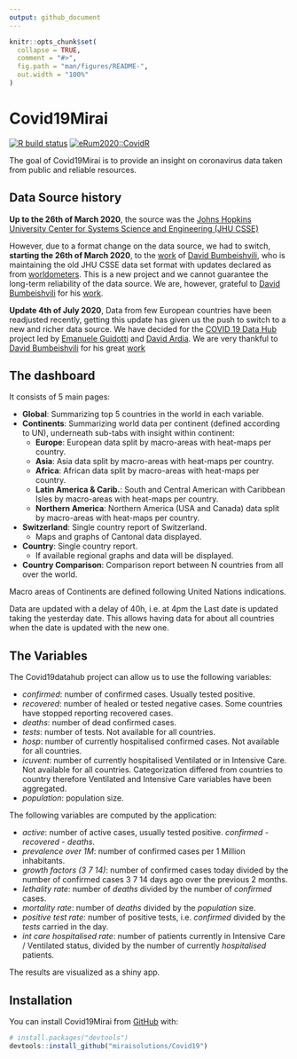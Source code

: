 ```yaml
---
output: github_document
---
```


<!-- README.md is generated from README.Rmd. Please edit that file -->

```r
knitr::opts_chunk$set(
  collapse = TRUE,
  comment = "#>",
  fig.path = "man/figures/README-",
  out.width = "100%"
)
```

# Covid19Mirai

<!-- badges: start -->
[![R build status](https://github.com/miraisolutions/Covid19/workflows/CI-CD/badge.svg)](https://github.com/miraisolutions/Covid19/actions)
[![eRum2020::CovidR](https://badgen.net/https/runkit.io/erum2020-covidr/badge/branches/master/vitalini-covid19?cache=300)](https://milano-r.github.io/erum2020-covidr-contest/vitalini-covid19.html)
<!-- badges: end -->

The goal of Covid19Mirai is to provide an insight on coronavirus data taken from public and reliable resources.

## Data Source history

**Up to the 26th of March 2020**, the source was the [Johns Hopkins University Center for Systems Science and Engineering (JHU CSSE)](https://github.com/CSSEGISandData/COVID-19)

However, due to a format change on the data source, we had to switch, **starting the 26th of March 2020**, to the [work](https://github.com/bumbeishvili/covid19-daily-data) of [David Bumbeishvili](https://github.com/bumbeishvili), who is maintaining the old JHU CSSE data set format with updates declared as from [worldometers](https://www.worldometers.info/coronavirus/). This is a new project and we cannot guarantee the long-term reliability of the data source. We are, however, grateful to [David Bumbeishvili](https://github.com/bumbeishvili) for his [work](https://github.com/bumbeishvili/covid19-daily-data). 

**Update 4th of July 2020**, Data from few European countries have been readjusted recently, 
getting this update has given us the push to switch to a new and richer data source.
We have decided for the [COVID 19 Data Hub](https://covid19datahub.io/) project led
by [Emanuele Guidotti](https://guidotti.dev/) and [David Ardia](https://ardiad.github.io/). 
We are very thankful to [David Bumbeishvili](https://github.com/bumbeishvili) for his great
[work](https://github.com/bumbeishvili/covid19-daily-data)

## The dashboard

It consists of 5 main pages:   

* **Global**: Summarizing top 5 countries in the world in each variable.   
* **Continents**: Summarizing world data per continent (defined according to UN), underneath sub-tabs with insight within continent:   
  + **Europe**: European data split by macro-areas with heat-maps per country.   
  + **Asia**: Asia data split by macro-areas with heat-maps per country.  
  + **Africa**: African data split by macro-areas with heat-maps per country.   
  + **Latin America & Carib.**: South and Central American with Caribbean Isles  by macro-areas with heat-maps per country.   
  + **Northern America**: Northern America (USA and Canada) data split by macro-areas with heat-maps per country.  
* **Switzerland**: Single country report of Switzerland.   
  + Maps and graphs of Cantonal data displayed.
* **Country**: Single country report.   
  + If available regional graphs and data will be displayed.
* **Country Comparison**: Comparison report between N countries from all over the world. 

Macro areas of Continents are defined following United Nations indications.

Data are updated with a delay of 40h, i.e. at 4pm the Last date is updated taking the yesterday date. This allows having data for about all countries when the date is updated with the new one.

## The Variables

The Covid19datahub project can allow us to use the following variables:  

* _confirmed_: number of confirmed cases. Usually tested positive.  
* _recovered_: number of healed or tested negative cases. Some countries have stopped reporting recovered cases.   
* _deaths_: number of dead confirmed cases.   
* _tests_: number of tests. Not available for all countries.    
* _hosp_: number of currently hospitalised confirmed cases. Not available for all countries.  
* _icuvent_: number of currently hospitalised Ventilated or in Intensive Care. Not available for all countries. Categorization differed from countries to country therefore Ventilated and Intensive Care variables have been aggregated.
* _population_: population size.  

The following variables are computed by the application:   

* _active_: number of active cases, usually tested positive. _confirmed_ - _recovered_ - _deaths_.   
* _prevalence over 1M_: number of confirmed cases per 1 Million inhabitants.  
* _growth factors (3 7 14)_: number of confirmed cases today divided by the number of confirmed cases 3 7 14 days ago over the previous 2 months.
* _lethality rate_: number of _deaths_ divided by the number of _confirmed_ cases.   
* _mortality rate_: number of _deaths_ divided by the _population_ size.   
* _positive test rate_: number of positive tests, i.e. _confirmed_ divided by the _tests_ carried in the day.   
* _int care hospitalised rate_: number of patients currently in Intensive Care / Ventilated status, divided by the number of currently _hospitalised_ patients.   

The results are visualized as a shiny app.

## Installation

You can install Covid19Mirai from [GitHub](https://github.com/) with:

``` r
# install.packages("devtools")
devtools::install_github("miraisolutions/Covid19")
```
